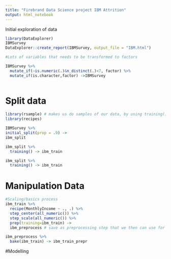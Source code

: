 ```yaml
---
title: "Firebrand Data Science project IBM Attrition"
output: html_notebook
---
```


Initial exploration of data

```r
library(DataExplorer)
IBMSurvey
DataExplorer::create_report(IBMSurvey, output_file = "IBM.html")

#Lots of variables that needs to be transformed to factors

IBMSurvey %>% 
  mutate_if(~is.numeric(.)&n_distinct(.)<7, factor) %>% 
  mutate_if(is.character,factor) ->IBMSurvey
  


```
# Split data
```r
library(rsample) # makes us do samples of our data, by using training() and testing()
library(recipes)

IBMSurvey %>%
initial_split(prop = .9) ->
ibm_split

ibm_split %>% 
  training() -> ibm_train

ibm_split %>% 
  training() -> ibm_train

```
# Manipulation Data
```r
#Scaling/basics process
ibm_train %>%
  recipe(MonthlyIncome ~ ., .) %>% 
  step_center(all_numeric()) %>% 
  step_scale(all_numeric()) %>%
  prep(training=ibm_train) ->
  ibm_preprocess # save as preprocessing step that we then can use for baking purposes

ibm_preprocess %>% 
  bake(ibm_train) -> ibm_train_prepr
```
#Modelling
```r

```


